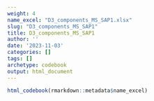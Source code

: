 ```yaml
---
weight: 4
name_excel: "D3_components_MS_SAP1.xlsx"
slug: "D3_components_MS_SAP1"
title: D3_components_MS_SAP1
author: ''
date: '2023-11-03'
categories: []
tags: []
archetype: codebook
output: html_document
---
```


```r
html_codebook(rmarkdown::metadata$name_excel)
```
